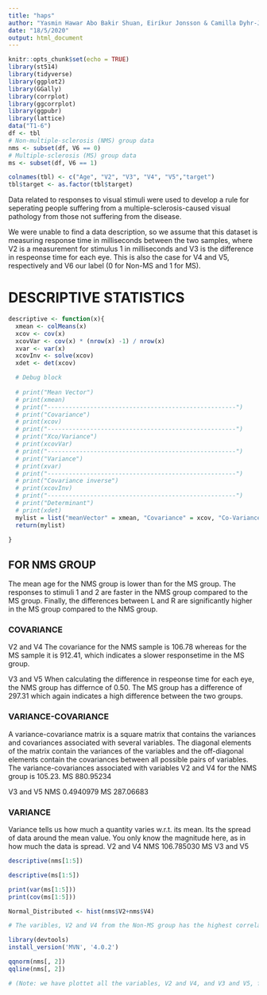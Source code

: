 ---
title: "haps"
author: "Yasmin Hawar Abo Bakir Shuan, Eiríkur Jonsson & Camilla Dyhr-Jahns"
date: "18/5/2020"
output: html_document
---


```{r setup, include=FALSE}
knitr::opts_chunk$set(echo = TRUE)
library(st514)
library(tidyverse)
library(ggplot2)
library(GGally)
library(corrplot)
library(ggcorrplot)
library(ggpubr)
library(lattice)
data("T1-6")
df <- tbl
# Non-multiple-sclerosis (NMS) group data
nms <- subset(df, V6 == 0)
# Multiple-sclerosis (MS) group data
ms <- subset(df, V6 == 1)
```

```{r}
colnames(tbl) <- c("Age", "V2", "V3", "V4", "V5","target")
tbl$target <- as.factor(tbl$target)
```

Data related to responses to visual stimuli were used to develop a rule for seperating people suffering from a multiple-sclerosis-caused visual pathology from those not suffering from the disease.

We were unable to find a data description, so we assume that this dataset is measuring response time in milliseconds between the two samples, where V2 is a measurement for stimulus 1 in milliseconds and V3 is the difference in respeonse time for each eye. This is also the case for V4 and V5, respectively and V6 our label (0 for Non-MS and 1 for MS).

# DESCRIPTIVE STATISTICS


```{r include=FALSE}
descriptive <- function(x){
  xmean <- colMeans(x)
  xcov <- cov(x)
  xcovVar <- cov(x) * (nrow(x) -1) / nrow(x)
  xvar <- var(x)
  xcovInv <- solve(xcov)
  xdet <- det(xcov)

  # Debug block
  
  # print("Mean Vector")
  # print(xmean)
  # print("-----------------------------------------------------")
  # print("Covariance")
  # print(xcov)
  # print("-----------------------------------------------------")
  # print("Xco/Variance")
  # print(xcovVar)
  # print("-----------------------------------------------------")
  # print("Variance")
  # print(xvar)
  # print("-----------------------------------------------------")
  # print("Covariance inverse")
  # print(xcovInv)
  # print("-----------------------------------------------------")
  # print("Determinant")
  # print(xdet)
  mylist = list("meanVector" = xmean, "Covariance" = xcov, "Co-Variance" = xcovVar, "Variance" = xvar, "CovInverse" = xcovInv, "Determinant" = xdet)
  return(mylist)
  
}
```

## FOR NMS GROUP
The mean age for the NMS group is lower than for the MS group.
The responses to stimuli 1 and 2 are faster in the NMS group compared to the MS group.
Finally, the differences between L and R are significantly higher in the MS group compared to the NMS group.

### COVARIANCE
V2 and V4
The covariance for the NMS sample is 106.78 whereas for the MS sample it is 912.41, which indicates a slower responsetime in the MS group. 

V3 and V5
When calculating the difference in respeonse time for each eye, the NMS group has differnce of 0.50. The MS group has a difference of 297.31 which again indicates a high difference between the two groups.

### VARIANCE-COVARIANCE

A variance-covariance matrix is a square matrix that contains the variances and covariances associated with several variables. The diagonal elements of the matrix contain the variances of the variables and the off-diagonal elements contain the covariances between all possible pairs of variables.
The variance-covariances associated with variables V2 and V4 for the NMS group is 105.23. 
MS
880.95234

V3 and V5
NMS
0.4940979
MS
287.06683

### VARIANCE
Variance tells us how much a quantity varies w.r.t. its mean. Its the spread of data around the mean value. You only know the magnitude here, as in how much the data is spread.
V2 and V4
NMS
106.785030
MS 
V3 and V5


```{r}
descriptive(nms[1:5])
```
```{r}
descriptive(ms[1:5])
```
```{r}
print(var(ms[1:5]))
print(cov(ms[1:5]))
```

```{r}
Normal_Distributed <- hist(nms$V2+nms$V4)

# The varibles, V2 and V4 from the Non-MS group has the highest correlation. The plot below shows that they are normally distributed.
```


```{r}
library(devtools)
install_version('MVN', '4.0.2')
```


```{r}
qqnorm(nms[, 2])
qqline(nms[, 2])
```


```{r}
# (Note: we have plottet all the variables, V2 and V4, and V3 and V5, from both groups and only the V2 and V4 from the Non-MS group have normally distributed data and therefore the only one shown).
```





